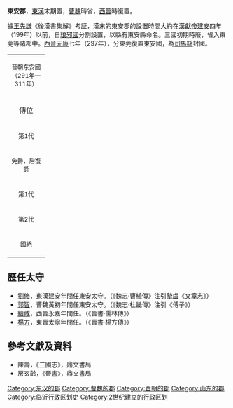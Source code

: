 '''東安郡'''，[[東漢|東漢]]末期置，[[曹魏|曹魏]]時省，[[西晉|西晉]]時復置。

據[[王先謙|王先謙]]《後漢書集解》考証，漢末的東安郡的設置時間大約在[[漢獻帝|漢獻帝]][[建安_(东汉)|建安]]四年（199年）以前，自[[琅邪國|琅邪國]]分割設置，以縣有東安縣命名。三國初期時廢，省入東莞等諸郡中。[[西晉|西晉]][[元康_(西晋)|元康]]七年（297年），分東莞復置東安國，為[[司馬繇|司馬繇]]封國。
{| cellpadding="4" cellspacing="0" style="margin: 0 0 1em 1em; border:1px solid #cccccc; text-align:center; empty-cells:show; border-collapse:collapse;" border="1"
|-
| align ="center" colspan="6" bgcolor="#1E90FF"| <small>晉朝东安國（291年—311年）</small> 
|- bgcolor="#F2F2F2"
| width="70" align ="center"|傳位 || width="70" align ="center"|稱號 || width="70" align ="center"|姓名 || width="75" align ="center"|在位年數 || width="160" align ="center"|在位時間 || width="100" align ="center"|備註
|-
| align ="center"| <small>第1代</small>||<small>东安王</small>||<small>[[司馬繇|司馬繇]]</small>||<small>1年</small>||<small>291年</small>||<small>司馬伷第三子</small>
|-
| align ="center" colspan="6" | <small>免爵，后復爵</small>
|-
| align ="center"| <small>第1代</small>||<small>东安王</small>||<small>[[司馬繇|司馬繇]]</small>||<small>4年</small>||<small>301年—304年</small>||<small>司馬伷第三子</small>
|-
| align ="center"| <small>第2代</small>||<small>东安王</small>||<small>[[司馬浑|司馬浑]]</small>||<small></small>||<small>？—311年</small>||<small>司馬觐子</small>
|-
| align ="center" colspan="6" | <small>國絕</small>
|}

==歷任太守==
*[[刘修_(东汉)|劉修]]，東漢建安年間任東安太守。（《魏志·曹植傳》注引[[摯虞|摯虞]]《文章志》）
*[[郭智|郭智]]，曹魏黃初年間任東安太守。（《魏志·杜畿傳》注引《傅子》）
*[[續咸|續咸]]，西晉永嘉年間任。（《晉書·儒林傳》）
*[[楊方|楊方]]，東晉太寧年間任。（《晉書·楊方傳》）

==參考文獻及資料==
*陳壽，《三國志》，鼎文書局
*房玄齡，《晉書》，鼎文書局

{{東漢行政區劃|nocat}}
{{西晉行政區劃|nocat}}
[[Category:东汉的郡|Category:东汉的郡]]
[[Category:曹魏的郡|Category:曹魏的郡]]
[[Category:晋朝的郡|Category:晋朝的郡]]
[[Category:山东的郡|Category:山东的郡]]
[[Category:临沂行政区划史|Category:临沂行政区划史]]
[[Category:2世纪建立的行政区划|Category:2世纪建立的行政区划]]